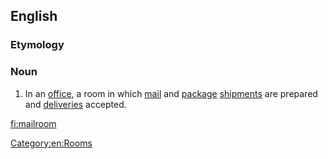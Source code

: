 ==English==

===Etymology===
{{compound|en|mail|room}}

===Noun===
{{en-noun}}

# In an [[office]], a room in which [[mail]] and [[package]] [[shipments]] are prepared and [[deliveries]] accepted.

[[Category:en:Rooms]]

[[fi:mailroom]]